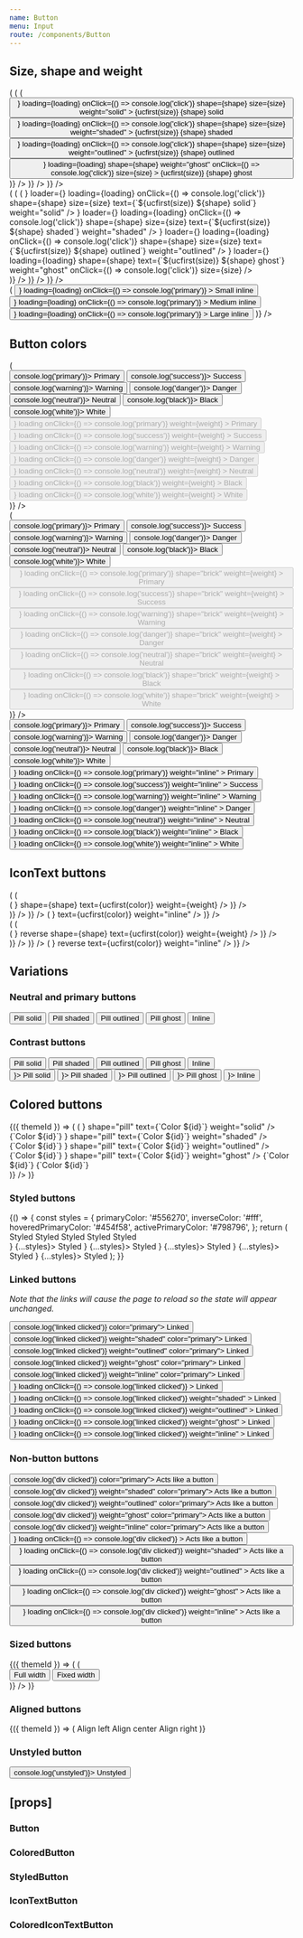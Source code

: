 ```yaml
---
name: Button
menu: Input
route: /components/Button
---
```



<PageTitle title="Button" src="components/Button" />

## Size, shape and weight

<Playground>
  <ThemeWrapper>
    <Looper
      list={['small', 'medium', 'large']}
      render={size => (
        <Rhythm py={1} grouped key={`buttonSize-${size}`}>
          <Looper
            list={[false, true]}
            render={loading => (
              <Rhythm py={1} grouped key={`buttonSize-${size}-${loading ? 'loading' : 'standard'}`}>
                <Looper
                  list={['pill', 'brick']}
                  render={shape => (
                    <Rhythm m={2} mb={0} key={`buttonSize-${size}-${shape}-${loading ? 'loading' : 'standard'}`}>
                      <Button
                        color="primary"
                        loader={<SpinnerIcon scale={size} />}
                        loading={loading}
                        onClick={() => console.log('click')}
                        shape={shape}
                        size={size}
                        weight="solid"
                      >
                        {ucfirst(size)} {shape} solid
                      </Button>
                      <Button
                        color="primary"
                        loader={<SpinnerIcon scale={size} />}
                        loading={loading}
                        onClick={() => console.log('click')}
                        shape={shape}
                        size={size}
                        weight="shaded"
                      >
                        {ucfirst(size)} {shape} shaded
                      </Button>
                      <Button
                        color="primary"
                        loader={<SpinnerIcon scale={size} />}
                        loading={loading}
                        onClick={() => console.log('click')}
                        shape={shape}
                        size={size}
                        weight="outlined"
                      >
                        {ucfirst(size)} {shape} outlined
                      </Button>
                      <Button
                        color="primary"
                        loader={<SpinnerIcon scale={size} />}
                        loading={loading}
                        shape={shape}
                        weight="ghost"
                        onClick={() => console.log('click')}
                        size={size}
                      >
                        {ucfirst(size)} {shape} ghost
                      </Button>
                      <br />
                    </Rhythm>
                  )}
                />
              </Rhythm>
            )}
          />
        </Rhythm>
      )}
    />
  </ThemeWrapper>
</Playground>

<div style="height: 50px" />

<Playground>
  <ThemeWrapper>
    <Looper
      list={['small', 'medium', 'large']}
      render={size => (
        <Rhythm py={1} grouped key={`iconButtonSize-${size}`}>
          <Looper
            list={[false, true]}
            render={loading => (
              <Rhythm py={1} grouped key={`iconButtonSize-${size}-${loading ? 'loading' : 'standard'}`}>
                <Looper
                  list={['pill', 'brick']}
                  render={shape => (
                    <Rhythm m={2} mb={0} key={`iconButtonSize-${size}-${shape}-${loading ? 'loading' : 'standard'}`}>
                      <IconTextButton
                        color="primary"
                        icon={<BlobbrIcon scale={size} />}
                        loader={<SpinnerIcon scale={size} />}
                        loading={loading}
                        onClick={() => console.log('click')}
                        shape={shape}
                        size={size}
                        text={`${ucfirst(size)} ${shape} solid`}
                        weight="solid"
                      />
                      <IconTextButton
                        color="primary"
                        icon={<BlobbrIcon scale={size} />}
                        loader={<SpinnerIcon scale={size} />}
                        loading={loading}
                        onClick={() => console.log('click')}
                        shape={shape}
                        size={size}
                        text={`${ucfirst(size)} ${shape} shaded`}
                        weight="shaded"
                      />
                      <IconTextButton
                        color="primary"
                        icon={<BlobbrIcon scale={size} />}
                        loader={<SpinnerIcon scale={size} />}
                        loading={loading}
                        onClick={() => console.log('click')}
                        shape={shape}
                        size={size}
                        text={`${ucfirst(size)} ${shape} outlined`}
                        weight="outlined"
                      />
                      <IconTextButton
                        color="primary"
                        icon={<BlobbrIcon scale={size} />}
                        loader={<SpinnerIcon scale={size} />}
                        loading={loading}
                        shape={shape}
                        text={`${ucfirst(size)} ${shape} ghost`}
                        weight="ghost"
                        onClick={() => console.log('click')}
                        size={size}
                      />
                      <br />
                    </Rhythm>
                  )}
                />
              </Rhythm>
            )}
          />
        </Rhythm>
      )}
    />
  </ThemeWrapper>
</Playground>

<div style="height: 50px" />

<Playground>
  <ThemeWrapper>
    <Looper
      list={[false, true]}
      render={loading => (
        <Rhythm mb={2} key={`inlineButton-${loading ? 'loading' : 'standard'}`} grouped>
          <Rhythm m={2}>
            <Button
              color="primary"
              size="small"
              weight="inline"
              loader={<SpinnerIcon scale="small" />}
              loading={loading}
              onClick={() => console.log('primary')}
            >
              Small inline
            </Button>
            <Button
              color="primary"
              size="medium"
              weight="inline"
              loader={<SpinnerIcon scale="medium" />}
              loading={loading}
              onClick={() => console.log('primary')}
            >
              Medium inline
            </Button>
            <Button
              color="primary"
              size="large"
              weight="inline"
              loader={<SpinnerIcon scale="large" />}
              loading={loading}
              onClick={() => console.log('primary')}
            >
              Large inline
            </Button>
          </Rhythm>
        </Rhythm>
      )}
    />
  </ThemeWrapper>
</Playground>

## Button colors

<Playground>
  <ThemeWrapper>
    <Looper
      list={['solid', 'shaded', 'outlined', 'ghost']}
      render={weight => (
        <div key={weight || 'undefined'}>
          <Rhythm m={2}>
            <Button color="primary" weight={weight} onClick={() => console.log('primary')}>
              Primary
            </Button>
            <Button color="success" weight={weight} onClick={() => console.log('success')}>
              Success
            </Button>
            <Button color="warning" weight={weight} onClick={() => console.log('warning')}>
              Warning
            </Button>
            <Button color="danger" weight={weight} onClick={() => console.log('danger')}>
              Danger
            </Button>
            <Button color="neutral" weight={weight} onClick={() => console.log('neutral')}>
              Neutral
            </Button>
            <Button color="black" weight={weight} onClick={() => console.log('black')}>
              Black
            </Button>
            <Button color="white" weight={weight} onClick={() => console.log('white')}>
              White
            </Button>
          </Rhythm>
          <br />
          <Rhythm m={2}>
            <Button
              color="primary"
              disabled
              loader={<SpinnerIcon scale="medium" />}
              loading
              onClick={() => console.log('primary')}
              weight={weight}
            >
              Primary
            </Button>
            <Button
              color="success"
              disabled
              loader={<SpinnerIcon scale="medium" />}
              loading
              onClick={() => console.log('success')}
              weight={weight}
            >
              Success
            </Button>
            <Button
              color="warning"
              disabled
              loader={<SpinnerIcon scale="medium" />}
              loading
              onClick={() => console.log('warning')}
              weight={weight}
            >
              Warning
            </Button>
            <Button
              color="danger"
              disabled
              loader={<SpinnerIcon scale="medium" />}
              loading
              onClick={() => console.log('danger')}
              weight={weight}
            >
              Danger
            </Button>
            <Button
              color="neutral"
              disabled
              loader={<SpinnerIcon scale="medium" />}
              loading
              onClick={() => console.log('neutral')}
              weight={weight}
            >
              Neutral
            </Button>
            <Button
              color="black"
              disabled
              loader={<SpinnerIcon scale="medium" />}
              loading
              onClick={() => console.log('black')}
              weight={weight}
            >
              Black
            </Button>
            <Button
              color="white"
              disabled
              loader={<SpinnerIcon scale="medium" />}
              loading
              onClick={() => console.log('white')}
              weight={weight}
            >
              White
            </Button>
          </Rhythm>
        </div>
      )}
    />
  </ThemeWrapper>
</Playground>

<div style="height: 50px" />

<Playground>
  <ThemeWrapper>
    <Looper
      list={['solid', 'shaded', 'outlined', 'ghost']}
      render={weight => (
        <div key={weight || 'undefined'}>
          <Rhythm m={2}>
            <Button color="primary" shape="brick" weight={weight} onClick={() => console.log('primary')}>
              Primary
            </Button>
            <Button color="success" shape="brick" weight={weight} onClick={() => console.log('success')}>
              Success
            </Button>
            <Button color="warning" shape="brick" weight={weight} onClick={() => console.log('warning')}>
              Warning
            </Button>
            <Button color="danger" shape="brick" weight={weight} onClick={() => console.log('danger')}>
              Danger
            </Button>
            <Button color="neutral" shape="brick" weight={weight} onClick={() => console.log('neutral')}>
              Neutral
            </Button>
            <Button color="black" shape="brick" weight={weight} onClick={() => console.log('black')}>
              Black
            </Button>
            <Button color="white" shape="brick" weight={weight} onClick={() => console.log('white')}>
              White
            </Button>
          </Rhythm>
          <br />
          <Rhythm m={2}>
            <Button
              color="primary"
              disabled
              loader={<SpinnerIcon scale="medium" />}
              loading
              onClick={() => console.log('primary')}
              shape="brick"
              weight={weight}
            >
              Primary
            </Button>
            <Button
              color="success"
              disabled
              loader={<SpinnerIcon scale="medium" />}
              loading
              onClick={() => console.log('success')}
              shape="brick"
              weight={weight}
            >
              Success
            </Button>
            <Button
              color="warning"
              disabled
              loader={<SpinnerIcon scale="medium" />}
              loading
              onClick={() => console.log('warning')}
              shape="brick"
              weight={weight}
            >
              Warning
            </Button>
            <Button
              color="danger"
              disabled
              loader={<SpinnerIcon scale="medium" />}
              loading
              onClick={() => console.log('danger')}
              shape="brick"
              weight={weight}
            >
              Danger
            </Button>
            <Button
              color="neutral"
              disabled
              loader={<SpinnerIcon scale="medium" />}
              loading
              onClick={() => console.log('neutral')}
              shape="brick"
              weight={weight}
            >
              Neutral
            </Button>
            <Button
              color="black"
              disabled
              loader={<SpinnerIcon scale="medium" />}
              loading
              onClick={() => console.log('black')}
              shape="brick"
              weight={weight}
            >
              Black
            </Button>
            <Button
              color="white"
              disabled
              loader={<SpinnerIcon scale="medium" />}
              loading
              onClick={() => console.log('white')}
              shape="brick"
              weight={weight}
            >
              White
            </Button>
          </Rhythm>
        </div>
      )}
    />
  </ThemeWrapper>
</Playground>

<div style="height: 50px" />

<Playground>
  <ThemeWrapper>
    <Rhythm m={2}>
      <Button weight="inline" color="primary" onClick={() => console.log('primary')}>
        Primary
      </Button>
      <Button weight="inline" color="success" onClick={() => console.log('success')}>
        Success
      </Button>
      <Button weight="inline" color="warning" onClick={() => console.log('warning')}>
        Warning
      </Button>
      <Button weight="inline" color="danger" onClick={() => console.log('danger')}>
        Danger
      </Button>
      <Button weight="inline" color="neutral" onClick={() => console.log('neutral')}>
        Neutral
      </Button>
      <Button weight="inline" color="black" onClick={() => console.log('black')}>
        Black
      </Button>
      <Button weight="inline" color="white" onClick={() => console.log('white')}>
        White
      </Button>
    </Rhythm>
    <br />
    <Rhythm m={2}>
      <Button
        color="primary"
        loader={<SpinnerIcon scale="medium" />}
        loading
        onClick={() => console.log('primary')}
        weight="inline"
      >
        Primary
      </Button>
      <Button
        color="success"
        loader={<SpinnerIcon scale="medium" />}
        loading
        onClick={() => console.log('success')}
        weight="inline"
      >
        Success
      </Button>
      <Button
        color="warning"
        loader={<SpinnerIcon scale="medium" />}
        loading
        onClick={() => console.log('warning')}
        weight="inline"
      >
        Warning
      </Button>
      <Button
        color="danger"
        loader={<SpinnerIcon scale="medium" />}
        loading
        onClick={() => console.log('danger')}
        weight="inline"
      >
        Danger
      </Button>
      <Button
        color="neutral"
        loader={<SpinnerIcon scale="medium" />}
        loading
        onClick={() => console.log('neutral')}
        weight="inline"
      >
        Neutral
      </Button>
      <Button
        color="black"
        loader={<SpinnerIcon scale="medium" />}
        loading
        onClick={() => console.log('black')}
        weight="inline"
      >
        Black
      </Button>
      <Button
        color="white"
        loader={<SpinnerIcon scale="medium" />}
        loading
        onClick={() => console.log('white')}
        weight="inline"
      >
        White
      </Button>
    </Rhythm>
  </ThemeWrapper>
</Playground>

## IconText buttons

<Playground>
  <ThemeWrapper>
    <Looper
      list={['solid', 'shaded', 'outlined', 'ghost']}
      render={weight => (
        <Rhythm mb={2} key={`iconText-${weight}`} grouped>
          <Looper
            list={['pill', 'brick']}
            render={shape => (
              <div key={`iconText-${weight}-${shape}`}>
                <Looper
                  list={['primary', 'success', 'warning', 'danger', 'neutral', 'black', 'white']}
                  render={color => (
                    <Rhythm m={2} key={`iconText-${weight}-${shape}-${color}`}>
                      <IconTextButton
                        color={color}
                        icon={<BlobbrIcon scale="medium" />}
                        shape={shape}
                        text={ucfirst(color)}
                        weight={weight}
                      />
                    </Rhythm>
                  )}
                />
                <br />
              </div>
            )}
          />
        </Rhythm>
      )}
    />
    <Rhythm mt={4} grouped>
      <Looper
        list={['primary', 'success', 'warning', 'danger', 'neutral', 'black', 'white']}
        render={color => (
          <Rhythm mx={4} key={`inline-${color}`}>
            <IconTextButton color={color} icon={<BlobbrIcon scale="medium" />} text={ucfirst(color)} weight="inline" />
          </Rhythm>
        )}
      />
    </Rhythm>
  </ThemeWrapper>
</Playground>

<div style="height: 50px" />

<Playground>
  <ThemeWrapper>
    <Looper
      list={['solid', 'shaded', 'outlined', 'ghost']}
      render={weight => (
        <Rhythm mb={2} key={`iconText-${weight}`} grouped>
          <Looper
            list={['pill', 'brick']}
            render={shape => (
              <div key={`iconText-${weight}-${shape}`}>
                <Looper
                  list={['primary', 'success', 'warning', 'danger', 'neutral', 'black', 'white']}
                  render={color => (
                    <Rhythm m={2} key={`iconTextReverse-${weight}-${shape}-${color}`}>
                      <IconTextButton
                        color={color}
                        icon={<TimesIcon scale="xsmall" />}
                        reverse
                        shape={shape}
                        text={ucfirst(color)}
                        weight={weight}
                      />
                    </Rhythm>
                  )}
                />
                <br />
              </div>
            )}
          />
        </Rhythm>
      )}
    />
    <Rhythm mt={4} grouped>
      <Looper
        list={['primary', 'success', 'warning', 'danger', 'neutral', 'black', 'white']}
        render={color => (
          <Rhythm mx={4} key={`inline-${color}`}>
            <IconTextButton
              color={color}
              icon={<TimesIcon scale="xsmall" />}
              reverse
              text={ucfirst(color)}
              weight="inline"
            />
          </Rhythm>
        )}
      />
    </Rhythm>
  </ThemeWrapper>
</Playground>

## Variations

### Neutral and primary buttons

<Playground>
  <ThemeWrapper>
    <Rhythm m={2}>
      <Button color="neutralAndPrimary" weight="solid">
        Pill solid
      </Button>
      <Button color="neutralAndPrimary" weight="shaded">
        Pill shaded
      </Button>
      <Button color="neutralAndPrimary" weight="outlined">
        Pill outlined
      </Button>
      <Button color="neutralAndPrimary" weight="ghost">
        Pill ghost
      </Button>
      <Button color="neutralAndPrimary" weight="inline">
        Inline
      </Button>
    </Rhythm>
  </ThemeWrapper>
</Playground>

### Contrast buttons

<Playground>
  <ThemeWrapper contrast>
    <Rhythm m={2}>
      <Button contrast weight="solid">
        Pill solid
      </Button>
      <Button contrast weight="shaded">
        Pill shaded
      </Button>
      <Button contrast weight="outlined">
        Pill outlined
      </Button>
      <Button contrast weight="ghost">
        Pill ghost
      </Button>
      <Button contrast weight="inline">
        Inline
      </Button>
    </Rhythm>
    <br />
    <Rhythm m={2}>
      <Button contrast loading loader={<SpinnerIcon scale="medium" />}>
        Pill solid
      </Button>
      <Button contrast weight="shaded" loading loader={<SpinnerIcon scale="medium" />}>
        Pill shaded
      </Button>
      <Button contrast weight="outlined" loading loader={<SpinnerIcon scale="medium" />}>
        Pill outlined
      </Button>
      <Button contrast weight="ghost" loading loader={<SpinnerIcon scale="medium" />}>
        Pill ghost
      </Button>
      <Button contrast weight="inline" loading loader={<SpinnerIcon scale="medium" />}>
        Inline
      </Button>
    </Rhythm>
  </ThemeWrapper>
</Playground>

## Colored buttons

<Playground>
  <ThemeWrapper withThemeId>
    {({ themeId }) => (
      <Flex direction="column" wrap>
        <ColorLooper
          themeId={themeId}
          group="primary"
          render={({ id }) => (
            <Flex direction="row" key={`coloredButton-${id}`} wrap>
              <Rhythm key={`coloredButtonSolid-${id}`} m={2}>
                <ColoredIconTextButton
                  colorId={id}
                  icon={<BlobbrIcon scale="medium" />}
                  shape="pill"
                  text={`Color ${id}`}
                  weight="solid"
                />
                <ColoredButton shape="brick" weight="solid" colorId={id}>
                  {`Color ${id}`}
                </ColoredButton>
              </Rhythm>
              <Rhythm key={`coloredButtonShaded-${id}`} m={2}>
                <ColoredIconTextButton
                  colorId={id}
                  icon={<BlobbrIcon scale="medium" />}
                  shape="pill"
                  text={`Color ${id}`}
                  weight="shaded"
                />
                <ColoredButton shape="brick" weight="shaded" colorId={id}>
                  {`Color ${id}`}
                </ColoredButton>
              </Rhythm>
              <Rhythm key={`coloredButtonOutlined-${id}`} m={2}>
                <ColoredIconTextButton
                  colorId={id}
                  icon={<BlobbrIcon scale="medium" />}
                  shape="pill"
                  text={`Color ${id}`}
                  weight="outlined"
                />
                <ColoredButton shape="brick" weight="outlined" colorId={id}>
                  {`Color ${id}`}
                </ColoredButton>
              </Rhythm>
              <Rhythm key={`coloredButtonText-${id}`} m={2}>
                <ColoredIconTextButton
                  colorId={id}
                  icon={<BlobbrIcon scale="medium" />}
                  shape="pill"
                  text={`Color ${id}`}
                  weight="ghost"
                />
                <ColoredButton shape="brick" weight="ghost" colorId={id}>
                  {`Color ${id}`}
                </ColoredButton>
                <ColoredButton weight="inline" colorId={id}>
                  {`Color ${id}`}
                </ColoredButton>
              </Rhythm>
              <div style={{ width: '100%', height: '4px' }} />
            </Flex>
          )}
        />
      </Flex>
    )}
  </ThemeWrapper>
</Playground>

### Styled buttons

<Playground>
  {() => {
    const styles = {
      primaryColor: '#556270',
      inverseColor: '#fff',
      hoveredPrimaryColor: '#454f58',
      activePrimaryColor: '#798796',
    };
    return (
      <React.Fragment>
        <Rhythm m={2}>
          <StyledButton {...styles}>Styled</StyledButton>
          <StyledButton weight="outlined" {...styles}>
            Styled
          </StyledButton>
          <StyledButton weight="shaded" {...styles}>
            Styled
          </StyledButton>
          <StyledButton weight="ghost" {...styles}>
            Styled
          </StyledButton>
          <StyledButton weight="inline" {...styles}>
            Styled
          </StyledButton>
        </Rhythm>
        <br />
        <Rhythm m={2}>
          <StyledButton loading loader={<SpinnerIcon scale="medium" />} {...styles}>
            Styled
          </StyledButton>
          <StyledButton weight="outlined" loading loader={<SpinnerIcon scale="medium" />} {...styles}>
            Styled
          </StyledButton>
          <StyledButton weight="shaded" loading loader={<SpinnerIcon scale="medium" />} {...styles}>
            Styled
          </StyledButton>
          <StyledButton weight="ghost" loading loader={<SpinnerIcon scale="medium" />} {...styles}>
            Styled
          </StyledButton>
          <StyledButton weight="inline" loading loader={<SpinnerIcon scale="medium" />} {...styles}>
            Styled
          </StyledButton>
        </Rhythm>
      </React.Fragment>
    );
  }}
</Playground>

### Linked buttons

_Note that the links will cause the page to reload so the state will appear unchanged._

<Playground>
  <ThemeWrapper>
    <Rhythm m={2}>
      <Button href="#linked" onClick={() => console.log('linked clicked')} color="primary">
        Linked
      </Button>
      <Button href="#linked" onClick={() => console.log('linked clicked')} weight="shaded" color="primary">
        Linked
      </Button>
      <Button href="#linked" onClick={() => console.log('linked clicked')} weight="outlined" color="primary">
        Linked
      </Button>
      <Button href="#linked" onClick={() => console.log('linked clicked')} weight="ghost" color="primary">
        Linked
      </Button>
      <Button href="#linked" onClick={() => console.log('linked clicked')} weight="inline" color="primary">
        Linked
      </Button>
    </Rhythm>
    <br />
    <Rhythm m={2}>
      <Button
        color="primary"
        href="#linked"
        loader={<SpinnerIcon scale="medium" />}
        loading
        onClick={() => console.log('linked clicked')}
      >
        Linked
      </Button>
      <Button
        color="primary"
        href="#linked"
        loader={<SpinnerIcon scale="medium" />}
        loading
        onClick={() => console.log('linked clicked')}
        weight="shaded"
      >
        Linked
      </Button>
      <Button
        color="primary"
        href="#linked"
        loader={<SpinnerIcon scale="medium" />}
        loading
        onClick={() => console.log('linked clicked')}
        weight="outlined"
      >
        Linked
      </Button>
      <Button
        color="primary"
        href="#linked"
        loader={<SpinnerIcon scale="medium" />}
        loading
        onClick={() => console.log('linked clicked')}
        weight="ghost"
      >
        Linked
      </Button>
      <Button
        color="primary"
        href="#linked"
        loader={<SpinnerIcon scale="medium" />}
        loading
        onClick={() => console.log('linked clicked')}
        weight="inline"
      >
        Linked
      </Button>
    </Rhythm>
  </ThemeWrapper>
</Playground>

### Non-button buttons

<Playground>
  <ThemeWrapper>
    <Rhythm m={2}>
      <Button as="div" onClick={() => console.log('div clicked')} color="primary">
        Acts like a button
      </Button>
      <Button as="div" onClick={() => console.log('div clicked')} weight="shaded" color="primary">
        Acts like a button
      </Button>
      <Button as="div" onClick={() => console.log('div clicked')} weight="outlined" color="primary">
        Acts like a button
      </Button>
      <Button as="div" onClick={() => console.log('div clicked')} weight="ghost" color="primary">
        Acts like a button
      </Button>
      <Button as="div" onClick={() => console.log('div clicked')} weight="inline" color="primary">
        Acts like a button
      </Button>
    </Rhythm>
    <br />
    <Rhythm m={2}>
      <Button
        as="div"
        color="primary"
        loader={<SpinnerIcon scale="medium" />}
        loading
        onClick={() => console.log('div clicked')}
      >
        Acts like a button
      </Button>
      <Button
        as="div"
        color="primary"
        loader={<SpinnerIcon scale="medium" />}
        loading
        onClick={() => console.log('div clicked')}
        weight="shaded"
      >
        Acts like a button
      </Button>
      <Button
        as="div"
        color="primary"
        loader={<SpinnerIcon scale="medium" />}
        loading
        onClick={() => console.log('div clicked')}
        weight="outlined"
      >
        Acts like a button
      </Button>
      <Button
        as="div"
        color="primary"
        loader={<SpinnerIcon scale="medium" />}
        loading
        onClick={() => console.log('div clicked')}
        weight="ghost"
      >
        Acts like a button
      </Button>
      <Button
        as="div"
        color="primary"
        loader={<SpinnerIcon scale="medium" />}
        loading
        onClick={() => console.log('div clicked')}
        weight="inline"
      >
        Acts like a button
      </Button>
    </Rhythm>
  </ThemeWrapper>
</Playground>

### Sized buttons

<Playground>
  <ThemeWrapper withThemeId>
    {({ themeId }) => (
      <Looper
        list={['pill', 'brick']}
        render={shape => (
          <div key={shape}>
            <Rhythm m={2}>
              <Button shape={shape} themeId={themeId} color="primary" fullWidth>
                Full width
              </Button>
              <Button shape={shape} themeId={themeId} color="primary" width={200}>
                Fixed width
              </Button>
            </Rhythm>
          </div>
        )}
      />
    )}
  </ThemeWrapper>
</Playground>

### Aligned buttons

<Playground>
  <ThemeWrapper withThemeId>
    {({ themeId }) => (
      <Rhythm m={2}>
        <StyledButton themeId={themeId} color="primary" width={200} align="left">
          Align left
        </StyledButton>
        <StyledButton themeId={themeId} color="primary" width={200}>
          Align center
        </StyledButton>
        <StyledButton themeId={themeId} color="primary" width={200} align="right">
          Align right
        </StyledButton>
      </Rhythm>
    )}
  </ThemeWrapper>
</Playground>

### Unstyled button

<Playground>
  <ThemeWrapper>
    <Button unstyled onClick={() => console.log('unstyled')}>
      Unstyled
    </Button>
  </ThemeWrapper>
</Playground>

## \[props\]

### Button

<Props of={Button} />

### ColoredButton

<Props of={ColoredButton} />

### StyledButton

<Props of={StyledButton} />

### IconTextButton

<Props of={IconTextButton} />

### ColoredIconTextButton

<Props of={ColoredIconTextButton} />
